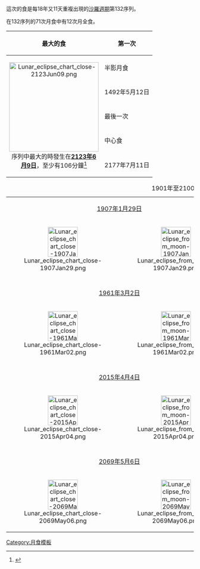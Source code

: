這次的食是每18年又11天重複出現的[[沙羅週期]]第132序列。 

在132序列的71次月食中有12次月全食。

{| class=wikitable
!最大的食
!colspan=4|第一次
|-
|rowspan=6 width=240 align=center|[[File:Lunar eclipse chart close-2123Jun09.png|240px]]<BR>序列中最大的時發生在'''[[2123年6月9日月食|2123年6月9日]]'''，至少有106分鐘<ref>{{Cite web|title=Saros Series of Lunar Eclipses|url=https://moonblink.info/Eclipse/when/lunsaros/132|website=Moon Blink|access-date=2022-06-14}}</ref>
!半影月食
!月偏食
!月全食
!中心食
|-
|1492年5月12日
|1636年8月16日
|[[2015年4月4日月食|2015年4月4日]]
|[[2069年5月6日月食|2069年5月6日]]
|-
!colspan=4|最後一次
|-
!中心食
!月全食
!月偏食
!半影月食
|-
|2177年7月11日
|2213年8月2日
|2429年12月11日
|2754年6月26日
|}

{| class=wikitable
|+1901年至2100年
|- valign=top
|colspan=2 align=center|[[1907年1月29日月食|1907年1月29日]]
|colspan=2 align=center|[[1925年2月8日月食|1925年2月8日]]
|colspan=2 align=center|[[1943年2月20日月食|1943年2月20日]]
|-
|[[File:Lunar eclipse chart close-1907Jan29.png|80px]]
|[[File:Lunar eclipse from moon-1907Jan29.png|80px]]
|[[File:Lunar eclipse chart close-1925Feb08.png|80px]]
|[[File:Lunar eclipse from moon-1925Feb08.png|80px]]
|[[File:Lunar eclipse chart close-1943Feb20.png|80px]]
|[[File:Lunar eclipse from moon-1943Feb20.png|80px]]
|-
|colspan=6|
|-
|colspan=2 align=center|[[1961年3月2日月食|1961年3月2日]]
|colspan=2 align=center|[[1979年3月13日月食|1979年3月13日]]
|colspan=2 align=center|[[1997年3月24日月食|1997年3月24日]]
|-
|[[File:Lunar eclipse chart close-1961Mar02.png|80px]]
|[[File:Lunar eclipse from moon-1961Mar02.png|80px]]
|[[File:Lunar eclipse chart close-1979Mar13.png|80px]]
|[[File:Lunar eclipse from moon-1979Mar13.png|80px]]
|[[File:Lunar eclipse chart close-1997Mar24.png|80px]]
|[[File:Lunar eclipse from moon-1997Mar24.png|80px]]
|-
|colspan=6|
|-
|colspan=2 align=center|[[2015年4月4日月食|2015年4月4日]]
|colspan=2 align=center|[[2033年4月14日月食|2033年4月14日]]
|colspan=2 align=center|[[2051年4月26日月食|2051年4月26日]]
|-
|[[File:Lunar eclipse chart close-2015Apr04.png|80px]]
|[[File:Lunar eclipse from moon-2015Apr04.png|80px]]
|[[File:Lunar eclipse chart close-2033Apr14.png|80px]]
|[[File:Lunar eclipse from moon-2033Apr14.png|80px]]
|[[File:Lunar eclipse chart close-2051Apr26.png|80px]]
|[[File:Lunar eclipse from moon-2051Apr26.png|80px]]
|-
|colspan=6|
|-
|colspan=2 align=center|[[2069年5月6日月食|2069年5月6日]]
|colspan=2 align=center|[[2087年5月17日月食|2087年5月17日]]
|-
|[[File:Lunar eclipse chart close-2069May06.png|80px]]
|[[File:Lunar eclipse from moon-2069May06.png|80px]]
|[[File:Lunar eclipse chart close-2087May17.png|80px]]
|[[File:Lunar eclipse from moon-2087May17.png|80px]]
|}<noinclude>
{{Template reference list}}
[[Category:月食模板]]
</noinclude>
